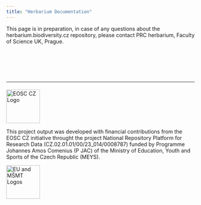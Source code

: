 ```yaml
---
title: "Herbarium Documentation"
---
```


This page is in preparation, in case of any questions about the herbarium.biodiversity.cz repository, please contact PRC herbarium, Faculty of Science UK, Prague.


[//]: # (obligatory branding for EOSC.CZ)
<hr style="margin-top: 100px; margin-bottom: 20px">

<p style="text-align: left"> <img src="https://webcentrum.muni.cz/media/3831863/seda_eosc.png" alt="EOSC CZ Logo" height="90"> </p>
This project output was developed with financial contributions from the EOSC CZ initiative throught the project National Repository Platform for Research Data (CZ.02.01.01/00/23_014/0008787) funded by Programme Johannes Amos Comenius (P JAC) of the Ministry of Education, Youth and Sports of the Czech Republic (MEYS).

<p style="text-align: left"> <img src="https://webcentrum.muni.cz/media/3832168/seda_eu-msmt_eng.png" alt="EU and MŠMT Logos" height="90"> </p>
